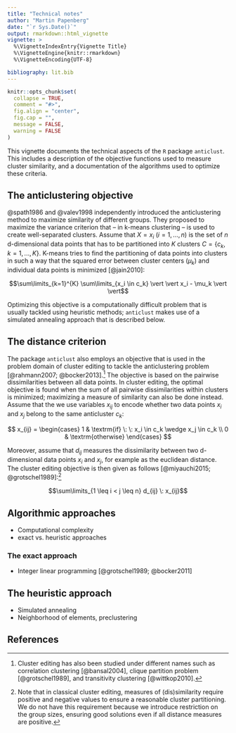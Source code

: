 ```yaml
---
title: "Technical notes"
author: "Martin Papenberg"
date: "`r Sys.Date()`"
output: rmarkdown::html_vignette
vignette: >
  %\VignetteIndexEntry{Vignette Title}
  %\VignetteEngine{knitr::rmarkdown}
  %\VignetteEncoding{UTF-8}

bibliography: lit.bib
---
```


```r
knitr::opts_chunk$set(
  collapse = TRUE,
  comment = "#>",
  fig.align = "center",
  fig.cap = "",
  message = FALSE,
  warning = FALSE
)
```

This vignette documents the technical aspects of the `R` package
`anticlust`. This includes a description of the objective functions used
to measure cluster similarity, and a documentation of the algorithms
used to optimize these criteria.

## The anticlustering objective

@spath1986 and @valev1998 independently introduced the anticlustering
method to maximize similarity of different groups. They proposed to
maximize  the variance criterion that -- in k-means clustering -- is
used to create well-separated clusters. Assume that $X = x_i$ ($i = 1,
..., n$) is the set of $n$ d-dimensional data points that has to be
partitioned into $K$ clusters $C = \{c_k, k = 1, ..., K\}$. K-means
tries to find the partitioning of data points into clusters in such a
way that the squared error between cluster centers ($\mu_k$) and
individual data points is minimized [@jain2010]:

$$\sum\limits_{k=1}^{K} \sum\limits_{x_i \in c_k} \vert \vert x_i -
\mu_k \vert \vert$$

Optimizing this objective is a computationally difficult problem that is
usually tackled using heuristic methods; `anticlust` makes use of a
simulated annealing approach that is described below.

## The distance criterion

The package `anticlust` also employs an objective that is used in the
problem domain of cluster editing to tackle the anticlustering problem
[@rahmann2007; @bocker2013].[^1] The objective is based on the pairwise
dissimilarities between all data points. In cluster editing, the optimal
objective is found when the sum of all pairwise dissimilarities within
clusters is minimized; maximizing a measure of similarity can also be
done instead. Assume that the we use variables $x_{ij}$ to encode
whether two data points $x_i$ and $x_j$ belong to the same anticluster
$c_k$:

[^1]: Cluster editing has also been studied under different names such
as correlation clustering [@bansal2004], clique partition problem
[@grotschel1989], and transitivity clustering [@wittkop2010].

$$
   x_{ij} =
   \begin{cases}
     1 & \textrm{if} \:  \: x_i \in c_k \wedge x_j \in c_k \\
     0 & \textrm{otherwise}
   \end{cases}
$$

Moreover, assume that $d_{ij}$ measures the dissimilarity between two
d-dimensional data points $x_i$ and $x_j$, for example as the euclidean
distance. The cluster editing objective is then given as follows
[@miyauchi2015; @grotschel1989]:[^2]

[^2]: Note that in classical cluster editing, measures of
(dis)similarity require positive and negative values to ensure a
reasonable cluster partitioning. We do not have this requirement because
we introduce restriction on the group sizes, ensuring good solutions
even if all distance measures are positive.

$$\sum\limits_{1 \leq i < j \leq n} d_{ij} \: x_{ij}$$

## Algorithmic approaches

- Computational complexity
- exact vs. heuristic approaches

### The exact approach

- Integer linear programming [@grotschel1989; @bocker2011]

## The heuristic approach

- Simulated annealing
- Neighborhood of elements, preclustering

## References
